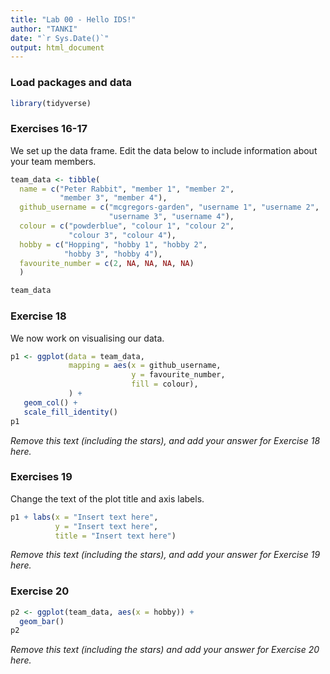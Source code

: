 ```yaml
---
title: "Lab 00 - Hello IDS!"
author: "TANKI"
date: "`r Sys.Date()`"
output: html_document
---
```


### Load packages and data

```r
library(tidyverse) 
```

### Exercises 16-17

We set up the data frame. Edit the data below to include information about your team members.

```r
team_data <- tibble(
  name = c("Peter Rabbit", "member 1", "member 2", 
           "member 3", "member 4"),
  github_username = c("mcgregors-garden", "username 1", "username 2", 
                      "username 3", "username 4"), 
  colour = c("powderblue", "colour 1", "colour 2", 
             "colour 3", "colour 4"),
  hobby = c("Hopping", "hobby 1", "hobby 2", 
            "hobby 3", "hobby 4"),
  favourite_number = c(2, NA, NA, NA, NA)
  )

team_data
```

### Exercise 18

We now work on visualising our data. 

```r
p1 <- ggplot(data = team_data, 
             mapping = aes(x = github_username, 
                           y = favourite_number,
                           fill = colour), 
             ) +
   geom_col() +
   scale_fill_identity()
p1
```


*Remove this text (including the stars), and add your answer for Exercise 18 here.*

### Exercises 19

Change the text of the plot title and axis labels.

```r
p1 + labs(x = "Insert text here", 
          y = "Insert text here",
          title = "Insert text here")
```

*Remove this text (including the stars), and add your answer for Exercise 19 here.*

### Exercise 20

```r
p2 <- ggplot(team_data, aes(x = hobby)) +
  geom_bar()
p2
```

*Remove this text (including the stars) and add your answer for Exercise 20 here.*
